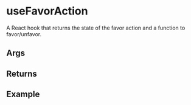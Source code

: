 
<Meta title="React Hooks/useFavorAction" />

# useFavorAction

A React hook that returns the state of the favor action and a function to favor/unfavor.

## Args

<ArgTypes of={UseFavorActionArgs} />

## Returns

<ArgTypes of={UseFavorActionReturns} />

## Example

<Source code={ExampleCode} />
